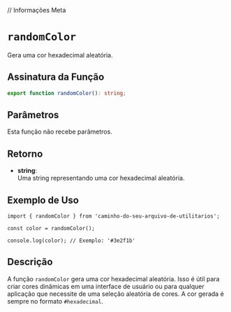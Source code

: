 
// Informações Meta
<Meta title="Functions/randomColor" />

# `randomColor`

Gera uma cor hexadecimal aleatória.

## Assinatura da Função

```typescript
export function randomColor(): string;
```

## Parâmetros

Esta função não recebe parâmetros.

## Retorno

- **string**:  
  Uma string representando uma cor hexadecimal aleatória.

## Exemplo de Uso

```tsx
import { randomColor } from 'caminho-do-seu-arquivo-de-utilitarios';

const color = randomColor();

console.log(color); // Exemplo: '#3e2f1b'
```

## Descrição

A função `randomColor` gera uma cor hexadecimal aleatória. Isso é útil para criar cores dinâmicas em uma interface de usuário ou para qualquer aplicação que necessite de uma seleção aleatória de cores. A cor gerada é sempre no formato `#hexadecimal`.
